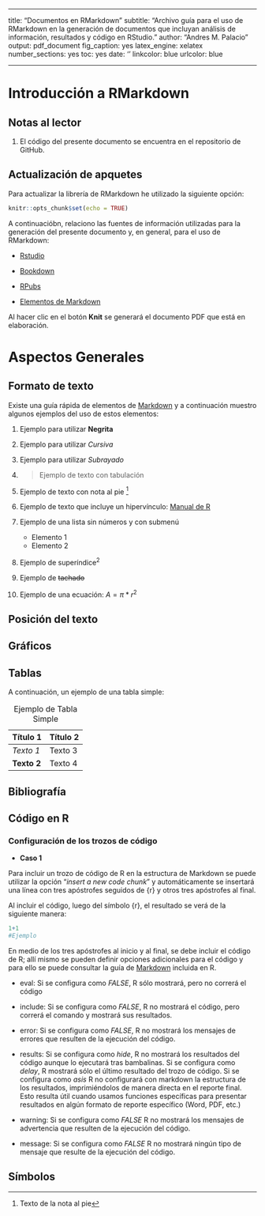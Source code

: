 
---

title: "Documentos en RMarkdown"
subtitle: "Archivo guía para el uso de RMarkdown en la generación de documentos que incluyan análisis de información, resultados y código en RStudio."
author: "Andres M. Palacio"
output: pdf_document
fig_caption: yes
latex_engine: xelatex
number_sections: yes
toc: yes
date: '\today'
linkcolor: blue
urlcolor: blue

---


\pagebreak

# Introducción a RMarkdown

## Notas al lector

1.  El código del presente documento se encuentra en el repositorio de GitHub.


## Actualización de apquetes

Para actualizar la librería de RMarkdown he utilizado la siguiente opción:

```r
knitr::opts_chunk$set(echo = TRUE)
```


A continuacióbn, relaciono las fuentes de información utilizadas para la generación del presente documento y, en general, para el uso de RMarkdown:

-   [Rstudio](http://rmarkdown.rstudio.com)

-   [Bookdown](https://bookdown.org/gboccardo/manual-ED-UCH/introduccion-al-uso-de-rmarkdown-para-la-compilacion-de-resultados-de-rstudio-en-diferentes-formatos.html)

-   [RPubs](https://rpubs.com/tereboca/informe_rmakrdown)

-   [Elementos de Markdown](https://github.com/gboccardo/manual-ED-UCH)


Al hacer clic en el botón **Knit** se generará el documento PDF que está en elaboración.

\pagebreak

# Aspectos Generales

## Formato de texto

Existe una guía rápida de elementos de [Markdown](https://www.rstudio.com/wp-content/uploads/2015/03/rmarkdown-reference.pdf) y a continuación muestro algunos ejemplos del uso de estos elementos:


1.  Ejemplo para utilizar **Negrita**

2.  Ejemplo para utilizar *Cursiva*

3.  Ejemplo para utilizar *Subrayado*

4.  > Ejemplo de texto con tabulación

5.  Ejemplo de texto con nota al pie [^1]

[^1]: Texto de la nota al pie

6.  Ejemplo de texto que incluye un hipervínculo: [Manual de R](https://bookdown.org/gboccardo/manual-ED-UCH/introduccion-al-uso-de-rmarkdown-para-la-compilacion-de-resultados-de-rstudio-en-diferentes-formatos.html)

7.  Ejemplo de una lista sin números y con submenú

    -   Elemento 1
    -   Elemento 2

8.  Ejemplo de superíndice^2^

9.  Ejemplo de ~~tachado~~

10. Ejemplo de una ecuación: $A = \pi *r^{2}$



\pagebreak

## Posición del texto

\pagebreak

## Gráficos

\pagebreak

## Tablas

A continuación, un ejemplo de una tabla simple:

| **Título 1** | **Título 2** |
|--------------|--------------|
| *Texto 1*    | Texto 3      |
| **Texto 2**  | Texto 4      |

: Ejemplo de Tabla Simple

\pagebreak

## Bibliografía

\pagebreak

## Código en R

### Configuración de los trozos de código

* **Caso 1**

Para incluir un trozo de código de R en la estructura de Markdown se puede utilizar la opción "*insert a new code chunk*" y automáticamente se insertará una línea con tres apóstrofes seguidos de {r} y otros tres apóstrofes al final.

Al incluir el código, luego del símbolo {r}, el resultado se verá de la siguiente manera:

```r

1+1 
#Ejemplo

```

En medio de los tres apóstrofes al inicio y al final, se debe incluir el código de R; allí mismo se pueden definir opciones adicionales para el código y para ello se puede consultar la guía de [Markdown](https://www.rstudio.com/wp-content/uploads/2015/03/rmarkdown-reference.pdf) incluida en R.

-   eval: Si se configura como *FALSE*, R sólo mostrará, pero no correrá el código

-   include: Si se configura como *FALSE*, R no mostrará el código, pero correrá el comando y mostrará sus resultados.

-   error: Si se configura como *FALSE*, R no mostrará los mensajes de errores que resulten de la ejecución del código.

-   results: Si se configura como *hide*, R no mostrará los resultados del código aunque lo ejecutará tras bambalinas. Si se configura como *delay*, R mostrará sólo el último resultado del trozo de código. Si se configura como *asis* R no configurará con markdown la estructura de los resultados, imprimiéndolos de manera directa en el reporte final. Esto resulta útil cuando usamos funciones específicas para presentar resultados en algún formato de reporte específico (Word, PDF, etc.)

-   warning: Si se configura como *FALSE* R no mostrará los mensajes de advertencia que resulten de la ejecución del código.

-   message: Si se configura como *FALSE* R no mostrará ningún tipo de mensaje que resulte de la ejecución del código.

\pagebreak


## Símbolos


\pagebreak
